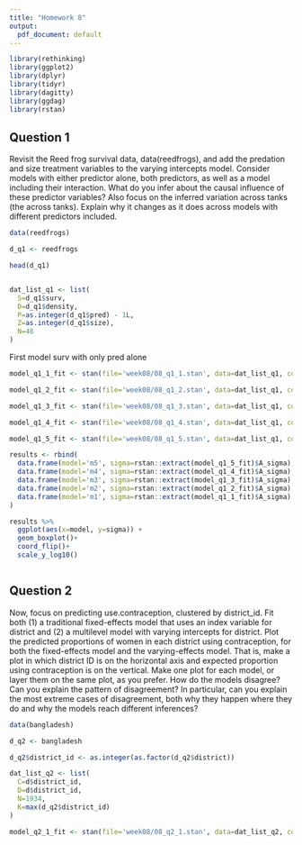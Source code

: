 ```yaml
---
title: "Homework 8"
output:
  pdf_document: default
---
```


```r
library(rethinking)
library(ggplot2)
library(dplyr)
library(tidyr)
library(dagitty)
library(ggdag)
library(rstan)

```


## Question 1
Revisit the Reed frog survival data, data(reedfrogs), and add the predation
and size treatment variables to the varying intercepts model. Consider models with
either predictor alone, both predictors, as well as a model including their interaction.
What do you infer about the causal influence of these predictor variables? Also focus
on the inferred variation across tanks (the  across tanks). Explain why it changes
as it does across models with different predictors included.


```r
data(reedfrogs)

d_q1 <- reedfrogs

head(d_q1)


dat_list_q1 <- list(
  S=d_q1$surv,
  D=d_q1$density,
  P=as.integer(d_q1$pred) - 1L,
  Z=as.integer(d_q1$size),
  N=48
)
```



First model surv with only pred alone

```r
model_q1_1_fit <- stan(file='week08/08_q1_1.stan', data=dat_list_q1, cores=4)

```
```r
model_q1_2_fit <- stan(file='week08/08_q1_2.stan', data=dat_list_q1, cores=4)

```
```r
model_q1_3_fit <- stan(file='week08/08_q1_3.stan', data=dat_list_q1, cores=4)
```
```r
model_q1_4_fit <- stan(file='week08/08_q1_4.stan', data=dat_list_q1, cores=4)
```
```r
model_q1_5_fit <- stan(file='week08/08_q1_5.stan', data=dat_list_q1, cores=4)
```

```r
results <- rbind(
  data.frame(model='m5', sigma=rstan::extract(model_q1_5_fit)$A_sigma),
  data.frame(model='m4', sigma=rstan::extract(model_q1_4_fit)$A_sigma),
  data.frame(model='m3', sigma=rstan::extract(model_q1_3_fit)$A_sigma),
  data.frame(model='m2', sigma=rstan::extract(model_q1_2_fit)$A_sigma),
  data.frame(model='m1', sigma=rstan::extract(model_q1_1_fit)$A_sigma)
)

```

```r



results %>% 
  ggplot(aes(x=model, y=sigma)) +
  geom_boxplot()+
  coord_flip()+
  scale_y_log10()



```


## Question 2

Now, focus on predicting use.contraception, clustered by district_id. Fit
both (1) a traditional fixed-effects model that uses an index variable for district and
(2) a multilevel model with varying intercepts for district. Plot the predicted proportions of women in each district using contraception, for both the fixed-effects
model and the varying-effects model. That is, make a plot in which district ID is on
the horizontal axis and expected proportion using contraception is on the vertical.
Make one plot for each model, or layer them on the same plot, as you prefer. How
do the models disagree? Can you explain the pattern of disagreement? In particular, can you explain the most extreme cases of disagreement, both why they happen
where they do and why the models reach different inferences?

```r

data(bangladesh)

d_q2 <- bangladesh

d_q2$district_id <- as.integer(as.factor(d_q2$district))

dat_list_q2 <- list(
  C=d$district_id,
  D=d$district_id,
  N=1934,
  K=max(d_q2$district_id)
)

```
```r

model_q2_1_fit <- stan(file='week08/08_q2_1.stan', data=dat_list_q2, cores=4)


```

